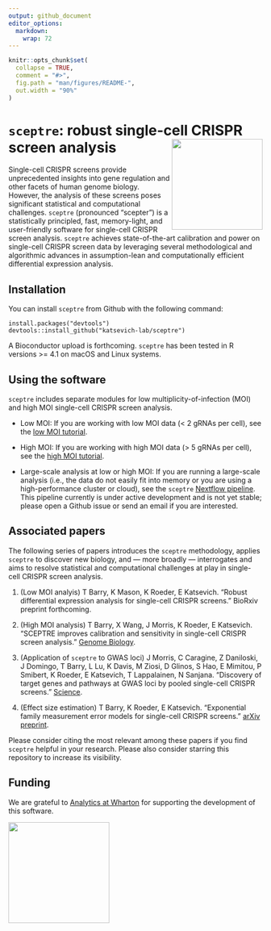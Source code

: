 ```yaml
---
output: github_document
editor_options: 
  markdown: 
    wrap: 72
---
```


<!-- README.md is generated from README.Rmd. Please edit that file -->

```r
knitr::opts_chunk$set(
  collapse = TRUE,
  comment = "#>",
  fig.path = "man/figures/README-",
  out.width = "90%"
)
```

# `sceptre`: robust single-cell CRISPR screen analysis <img src="man/figures/hex.jpg" align="right" width="180"/>

Single-cell CRISPR screens provide unprecedented insights into gene
regulation and other facets of human genome biology. However, the
analysis of these screens poses significant statistical and
computational challenges. `sceptre` (pronounced "scepter") is a
statistically principled, fast, memory-light, and user-friendly software
for single-cell CRISPR screen analysis. `sceptre` achieves
state-of-the-art calibration and power on single-cell CRISPR screen data
by leveraging several methodological and algorithmic advances in
assumption-lean and computationally efficient differential expression
analysis.

## Installation

You can install `sceptre` from Github with the following command:

```         
install.packages("devtools")
devtools::install_github("katsevich-lab/sceptre")
```

A Bioconductor upload is forthcoming. `sceptre` has been tested in R
versions \>= 4.1 on macOS and Linux systems.

## Using the software

`sceptre` includes separate modules for low multiplicity-of-infection
(MOI) and high MOI single-cell CRISPR screen analysis.

-   Low MOI: If you are working with low MOI data (\< 2 gRNAs per cell),
    see the [low MOI
    tutorial](https://katsevich-lab.github.io/sceptre/articles/lowmoi_tutorial.html).

-   High MOI: If you are working with high MOI data (\> 5 gRNAs per
    cell), see the [high MOI
    tutorial](https://katsevich-lab.github.io/sceptre/articles/highmoi_tutorial.html).

-   Large-scale analysis at low or high MOI: If you are running a
    large-scale analysis (i.e., the data do not easily fit into memory
    or you are using a high-performance cluster or cloud), see the
    `sceptre` [Nextflow
    pipeline](https://github.com/timothy-barry/sceptre-pipeline). This
    pipeline currently is under active development and is not yet
    stable; please open a Github issue or send an email if you are
    interested.

## Associated papers

The following series of papers introduces the `sceptre` methodology,
applies `sceptre` to discover new biology, and --- more broadly ---
interrogates and aims to resolve statistical and computational
challenges at play in single-cell CRISPR screen analysis.

1.  (Low MOI analyis) T Barry, K Mason, K Roeder, E Katsevich. "Robust
    differential expression analysis for single-cell CRISPR screens."
    BioRxiv preprint forthcoming.

2.  (High MOI analysis) T Barry, X Wang, J Morris, K Roeder, E
    Katsevich. "SCEPTRE improves calibration and sensitivity in
    single-cell CRISPR screen analysis." [Genome
    Biology](https://genomebiology.biomedcentral.com/articles/10.1186/s13059-021-02545-2).

3.  (Application of `sceptre` to GWAS loci) J Morris, C Caragine, Z
    Daniloski, J Domingo, T Barry, L Lu, K Davis, M Ziosi, D Glinos, S
    Hao, E Mimitou, P Smibert, K Roeder, E Katsevich, T Lappalainen, N
    Sanjana. "Discovery of target genes and pathways at GWAS loci by
    pooled single-cell CRISPR screens."
    [Science](https://www.science.org/doi/10.1126/science.adh7699).

4.  (Effect size estimation) T Barry, K Roeder, E Katsevich.
    "Exponential family measurement error models for single-cell CRISPR
    screens." [arXiv
    preprint](https://doi.org/10.48550/arXiv.2201.01879).

Please consider citing the most relevant among these papers if you find
`sceptre` helpful in your research. Please also consider starring this
repository to increase its visibility.

## Funding

We are grateful to [Analytics at
Wharton](https://analytics.wharton.upenn.edu/) for supporting the
development of this software.

<img src="man/figures/wharton_analytics.png" align="center" width="200"/>
